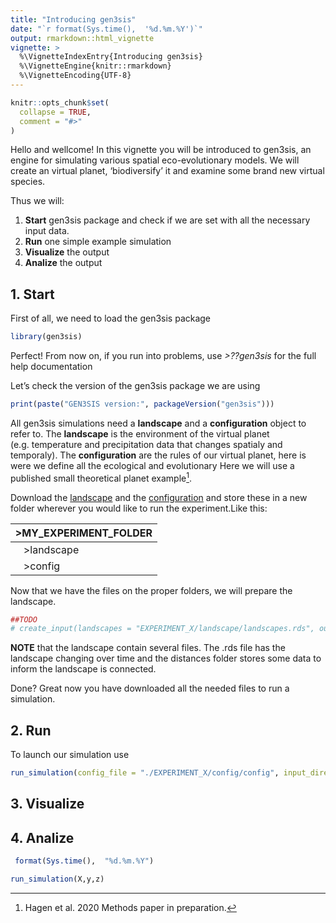 ```yaml
---
title: "Introducing gen3sis"
date: "`r format(Sys.time(),  '%d.%m.%Y')`"
output: rmarkdown::html_vignette
vignette: >
  %\VignetteIndexEntry{Introducing gen3sis}
  %\VignetteEngine{knitr::rmarkdown}
  %\VignetteEncoding{UTF-8}
---
```


```r
knitr::opts_chunk$set(
  collapse = TRUE,
  comment = "#>"
)
```
Hello and wellcome! In this vignette you will be introduced to gen3sis, an engine for simulating various spatial eco-evolutionary models. We will create an virtual planet, 'biodiversify' it and examine some brand new virtual species.

Thus we will: 

1. **Start** gen3sis package and check if we are set with all the necessary input data.
2. **Run** one simple example simulation
3. **Visualize** the output
4. **Analize** the output

## 1. Start
First of all, we need to load the gen3sis package 
```r
library(gen3sis)
```
Perfect! From now on, if you run into problems, use *>??gen3sis* for the full help documentation

Let's check the version of the gen3sis package we are using

```r
print(paste("GEN3SIS version:", packageVersion("gen3sis")))

```

All gen3sis simulations need a **landscape** and a **configuration** object to refer to. The **landscape** is the environment of the virtual planet (e.g. temperature and precipitation data that changes spatialy and temporaly). The **configuration** are the rules of our virtual planet, here is were we define all the ecological and evolutionary 
Here we will use a published small theoretical planet example[^1]. 

Download the [landscape](https://github.com/project-Gen3sis/Simulations/tree/master/landscape/CaseStudy1) and the [configuration](https://github.com/project-Gen3sis/Simulations/tree/master/config/CaseStudy1) and store these in a new folder wherever you would like to run the experiment.Like this:

|>MY_EXPERIMENT_FOLDER     |
|:-------------------------|
|&nbsp;&nbsp;&nbsp;>landscape|
|&nbsp;&nbsp;&nbsp;>config|

Now that we have the files on the proper folders, we will prepare the landscape.

```r
##TODO
# create_input(landscapes = "EXPERIMENT_X/landscape/landscapes.rds", output_directory = )
```

**NOTE** that the landscape contain several files. The .rds file has the landscape changing over time and the distances folder stores some data to inform the landscape is connected.

Done? Great now you have downloaded all the needed files to run a simulation. 


[^1]: Hagen et al. 2020 Methods paper in preparation.


## 2. Run

To launch our simulation use 

```r
run_simulation(config_file = "./EXPERIMENT_X/config/config", input_directory = "./EXPERIMENT_X/landscape")
```

## 3. Visualize

## 4. Analize



```r
 format(Sys.time(),  "%d.%m.%Y")
```

```r
run_simulation(X,y,z)
```